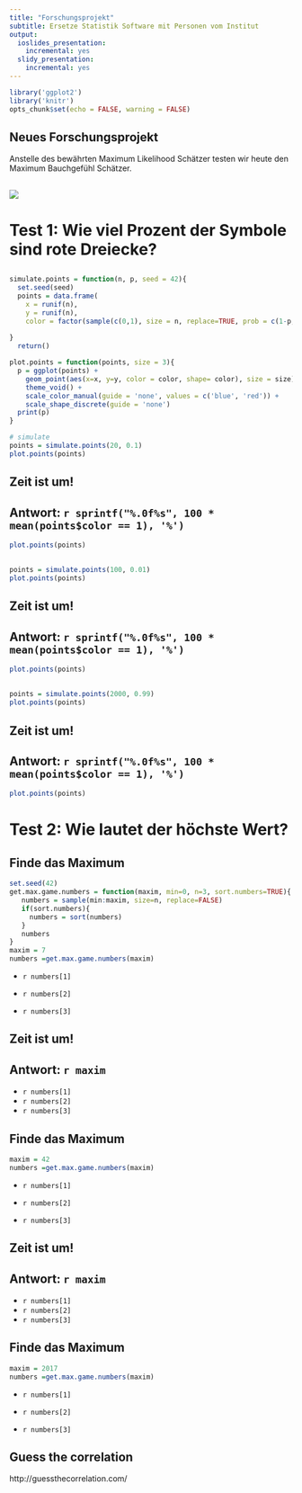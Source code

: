 ```yaml
---
title: "Forschungsprojekt"
subtitle: Ersetze Statistik Software mit Personen vom Institut
output:
  ioslides_presentation:
    incremental: yes
  slidy_presentation:
    incremental: yes
---
```


```r
library('ggplot2')
library('knitr')
opts_chunk$set(echo = FALSE, warning = FALSE)
```


## Neues Forschungsprojekt

Anstelle des bewährten Maximum Likelihood Schätzer testen wir heute den Maximum Bauchgefühl Schätzer. 

## 

![](http://thumbpress.com/wp-content/uploads/2013/05/I-Have-No-Idea-What-Im-Doing-1.jpg)


# Test 1: Wie viel Prozent der Symbole sind rote Dreiecke?

## 

```r

simulate.points = function(n, p, seed = 42){
  set.seed(seed)
  points = data.frame(
    x = runif(n),
    y = runif(n),
    color = factor(sample(c(0,1), size = n, replace=TRUE, prob = c(1-p, p))))
  
}
  return()

plot.points = function(points, size = 3){
  p = ggplot(points) + 
    geom_point(aes(x=x, y=y, color = color, shape= color), size = size) + 
    theme_void() + 
    scale_color_manual(guide = 'none', values = c('blue', 'red')) + 
    scale_shape_discrete(guide = 'none')
  print(p)
}
```


```r
# simulate 
points = simulate.points(20, 0.1)
plot.points(points)
```

## Zeit ist um!

## Antwort:  `r sprintf("%.0f%s", 100 * mean(points$color == 1), '%') `
```r
plot.points(points)
```

## 

```r
points = simulate.points(100, 0.01) 
plot.points(points)
```

## Zeit ist um!

## Antwort:  `r sprintf("%.0f%s", 100 * mean(points$color == 1), '%') `
```r
plot.points(points)
```

## 
```r
points = simulate.points(2000, 0.99)
plot.points(points)
```

## Zeit ist um!

## Antwort:  `r sprintf("%.0f%s", 100 * mean(points$color == 1), '%') `
```r
plot.points(points)
```





# Test 2: Wie lautet der höchste Wert?

## Finde das Maximum {.build}


```r
set.seed(42)
get.max.game.numbers = function(maxim, min=0, n=3, sort.numbers=TRUE){
   numbers = sample(min:maxim, size=n, replace=FALSE)
   if(sort.numbers){
     numbers = sort(numbers)
   }
   numbers
}
maxim = 7
numbers =get.max.game.numbers(maxim)
```

* `r numbers[1]`

* `r numbers[2]`

* `r numbers[3]`


## Zeit ist um!

## Antwort: `r maxim`

* `r numbers[1]`
* `r numbers[2]`
* `r numbers[3]`

## Finde das Maximum {.build}

```r
maxim = 42
numbers =get.max.game.numbers(maxim)
```


* `r numbers[1]`

* `r numbers[2]`

* `r numbers[3]`



## Zeit ist um!

## Antwort: `r maxim`

* `r numbers[1]`
* `r numbers[2]`
* `r numbers[3]`

## Finde das Maximum {.build}

```r
maxim = 2017
numbers =get.max.game.numbers(maxim)
```


* `r numbers[1]`

* `r numbers[2]`

* `r numbers[3]`


## Guess the correlation

http://guessthecorrelation.com/

